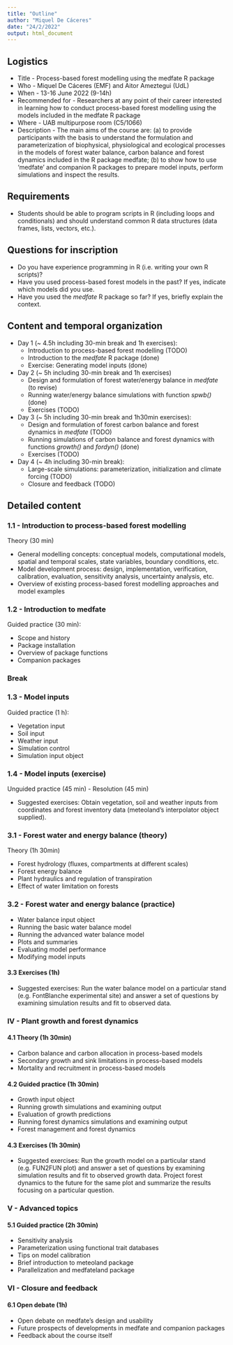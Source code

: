 ```yaml
---
title: "Outline"
author: "Miquel De Cáceres"
date: "24/2/2022"
output: html_document
---
```



## Logistics

+ Title - Process-based forest modelling using the medfate R package
+ Who - Miquel De Cáceres (EMF) and Aitor Ameztegui (UdL)
+ When - 13-16 June 2022 (9-14h)
+ Recommended for - Researchers at any point of their career interested in learning how to conduct process-based forest modelling using the models included in the medfate R package
+ Where -  UAB multipurpose room (C5/1066)
+ Description - The main aims of the course are: (a) to provide participants with the basis to understand the formulation and parameterization of biophysical, physiological and ecological processes in the models of forest water balance, carbon balance and forest dynamics included in the R package medfate; (b) to show how to use  'medfate' and companion R packages to prepare model inputs, perform simulations and inspect the results.

## Requirements

 + Students should be able to program scripts in R (including loops and conditionals) and should understand common R data structures (data frames, lists, vectors, etc.).

## Questions for inscription

 + Do you have experience programming in R (i.e. writing your own R scripts)?
 + Have you used process-based forest models in the past? If yes, indicate which models did you use.
 + Have you used the *medfate* R package so far? If yes, briefly explain the context.
   
## Content and temporal organization

+ Day 1 (~ 4.5h including 30-min break and 1h exercises): 
  - Introduction to process-based forest modelling (TODO)
  - Introduction to the *medfate* R package (done)
  - Exercise: Generating model inputs (done)
+ Day 2 (~ 5h including 30-min break and 1h exercises)
  - Design and formulation of forest water/energy balance in *medfate* (to revise)
  - Running water/energy balance simulations with function *spwb()*  (done)
  - Exercises (TODO)
+ Day 3 (~ 5h including 30-min break and 1h30min exercises): 
  - Design and formulation of forest carbon balance and forest dynamics in *medfate* (TODO)
  - Running simulations of carbon balance and forest dynamics with functions *growth()* and *fordyn()* (done)
  - Exercises (TODO)
+ Day 4 (~ 4h including 30-min break):
  - Large-scale simulations: parameterization, initialization and climate forcing (TODO)
  - Closure and feedback (TODO)

## Detailed content

### 1.1 - Introduction to process-based forest modelling

Theory (30 min)

+ General modelling concepts: conceptual models, computational models, spatial and temporal scales, state variables, boundary conditions, etc.
+ Model development process: design, implementation, verification, calibration, evaluation, sensitivity analysis, uncertainty analysis, etc.
+ Overview of existing process-based forest modelling approaches and model examples

### 1.2 - Introduction to medfate

Guided practice (30 min):

+ Scope and history
+ Package installation
+ Overview of package functions
+ Companion packages

### Break

### 1.3 - Model inputs

Guided practice (1 h):

+ Vegetation input
+ Soil input
+ Weather input
+ Simulation control
+ Simulation input object

### 1.4 - Model inputs (exercise)

Unguided practice (45 min) - Resolution (45 min)

+ Suggested exercises: Obtain vegetation, soil and weather inputs from coordinates and forest inventory data (meteoland's interpolator object supplied). 

### 3.1 - Forest water and energy balance (theory)

Theory (1h 30min)

+ Forest hydrology (fluxes, compartments at different scales)
+ Forest energy balance
+ Plant hydraulics and regulation of transpiration
+ Effect of water limitation on forests

### 3.2 - Forest water and energy balance (practice)

+ Water balance input object
+ Running the basic water balance model
+ Running the advanced water balance model
+ Plots and summaries
+ Evaluating model performance
+ Modifying model inputs

#### 3.3 Exercises (1h)

+ Suggested exercises: Run the water balance model on a particular stand (e.g. FontBlanche experimental site) and answer a set of questions by examining simulation results and fit to observed data.

### IV - Plant growth and forest dynamics

#### 4.1 Theory (1h 30min)

+ Carbon balance and carbon allocation in process-based models
+ Secondary growth and sink limitations in process-based models
+ Mortality and recruitment in process-based models

#### 4.2 Guided practice (1h 30min)

+ Growth input object
+ Running growth simulations and examining output
+ Evaluation of growth predictions
+ Running forest dynamics simulations and examining output
+ Forest management and forest dynamics

#### 4.3 Exercises (1h 30min)

+ Suggested exercises: Run the growth model on a particular stand (e.g. FUN2FUN plot) and answer a set of questions by examining simulation results and fit to observed growth data. Project forest dynamics to the future for the same plot and summarize the results focusing on a particular question.


### V - Advanced topics

#### 5.1 Guided practice (2h 30min)

+ Sensitivity analysis
+ Parameterization using functional trait databases
+ Tips on model calibration
+ Brief introduction to meteoland package
+ Parallelization and medfateland package

### VI - Closure and feedback 

#### 6.1 Open debate (1h)

+ Open debate on medfate's design and usability
+ Future prospects of developments in medfate and companion packages
+ Feedback about the course itself